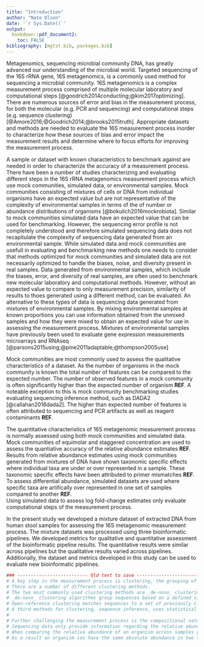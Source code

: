 ```yaml
---
title: "Introduction"
author: "Nate Olson"
date: '`r Sys.Date()`'
output:
  bookdown::pdf_document2: 
    toc: FALSE
bibliography: [mgtst.bib, packages.bib]
---
```


Metagenomics, sequencing microbial community DNA, has greatly advanced our understanding of the microbial world. 
Targeted sequencing of the 16S rRNA gene, 16S metagenomics, is a commonly used method for sequencing a microbial community. 
16S metagenomics is a complex measurement process comprised of multiple molecular laboratory and computational steps [@goodrich2014conducting;@kim2017optimizing]. 
There are numerous sources of error and bias in the measurement process, for both the molecular (e.g. PCR and sequencing) and computational steps (e.g. sequence clustering) [@Amore2016;@Goodrich2014;@brooks2015truth]. 
Appropriate datasets and methods are needed to evaluate the 16S measurement process inorder to characterize how these sources of bias and error impact the measurement results and determine where to focus efforts for improving the measurement process.

A sample or dataset with known characteristics to benchmark against are needed in order to characterize the accuracy of a measurement process.
There have been a number of studies characterizing and evaluating different steps in the 16S rRNA metagenomics measurement process which use mock communities, simulated data, or environmental samples. 
Mock communities consisting of mixtures of cells or DNA from individual organisms have an expected value but are not representative of the complexity of environmental samples in terms of the of number or abundance distributions of organisms [@bokulich2016mockrobiota]. 
Similar to mock communities simulated data have an expected value that can be used for benchmarking. 
However, the sequencing error profile is not completely understood and therefore simulated sequencing data does not recapitulate the complexity of sequencing data generated from an environmental sample. 
While simulated data and mock communities are usefull in evaluating and benchmarking new methods one needs to consider that methods optimized for mock communities and simulated data are not necessarily optimized to handle the biases, noise, and diversity present in real samples. 
Data generated from environmental samples, which include the biases, error, and diversity of real samples, are often used to benchmark new molecular laboratory and computational methods. 
However, without an expected value to compare to only measurement precision, similarity of results to thoes generated using a different method, can be evaluated. An alternative to these types of data is sequencing data generated from mixtures of environmental samples. 
By mixing environmental samples at known proportions you can use information obtained from the unmixed samples and how they were mixed to obtain an expected value for use in assessing the measurement process. 
Mixtures of environmental samples have previously been used to evaluate gene expression measurements microarrays and RNAseq [@parsons2015using;@pine2011adaptable;@thompson2005use]

Mock communities are most commonly used to assess the qualitative characteristics of a dataset. 
As the number of organisms in the mock community is known the total number of features can be compared to the expected number. 
The number of observed features in a mock community is often significantly higher than the expected number of organism __REF__. 
A noteable exception to this is mock community benchmarking studies evaluating sequencing inference method, such as DADA2 [@callahan2016dada2]. 
The higher than expected number of features is often attributed to sequencing and PCR artifacts as well as reagent contaminants __REF__. 

The quantitative characteristics of 16S metagenomic measurement process is normally assessed using both mock communities and simulated data. 
Mock communities of equimolar and staggered concentration are used to assess the quantiative accuracy of the relative abundance estimates __REF__. 
Results from relative abundance estimates using mock communities generated from mixtures of DNA have shown taxonomic specific effects where individual taxa are under or over represented in a sample. 
These taxonomic specific effects have been attributed to primer mismatches __REF__. 
To assess differential abundance, simulated datasets are used where specific taxa are artifically over represented in one set of samples compared to another __REF__.  
Using simulated data to assess log fold-change estimates only evaluate computational steps of the measurement process. 

In the present study we developed a mixture dataset of extracted DNA from human stool samples for assessing the 16S metagenomic measurement process. 
The mixture datasets was processed using three bioinformatic pipelines. 
We developed metrics for qualitative and quantitative assessment of the bioinformatic pipeline results. 
The quantitative results were similar across pipelines but the qualitative results varied across pipelines. 
Additionally, the dataset and metrics developed in this study can be used to evaluate new bioinformatic pipelines. 


```r
### -------------------------- Old text to save --------------------------------
# A key step in the measurement process is clustering, the grouping of sequences into biologically relevant units, or operational taxonomic units (OTUs). 
# There are a number of different clustering methods.  
# The two most commonly used clustering methods are _de-novo_ clustering and open-reference clustering. 
# _de-novo_ clustering algorithms group sequences based on a defined similarity threshold [@westcott2015novo]. 
# Open-reference clustering matches sequences to a set of previously clustered reference sequences (_de-novo_) then perform _de-novo_ clustering on the sequences in the dataset that do not match to sequences in the reference dataset with the desired similarity threshold [@he2015stability]. 
# A third methods for clustering, sequence inference, uses statistical models or algorithms to differentiate true biological sequences within a dataset from sequencing errors [@callahan2016dada2;@amir2017deblur;@eren2015minimum].
# 
# Further challenging the measurement process is the compositional nature of the 16S data, that is the proporition of an organism within a sample is being measured and not the absolute abundance [@tsilimigras2016compositional]. 
# Sequencing data only provide information regarding the relative abundance of organisms within a samples to other organisms within the same sample. 
# When comparing the relative abundance of an organism across samples you are comparing organismal abundance relative to the rest of the organisms within the sample. 
# As a result an organism can have the same absolute abundance in two samples but due to differences in either the microbial community composition or for targeted assays such as 16S metagenomics differences in the proportion of human DNA in the sample. 
```
 
 